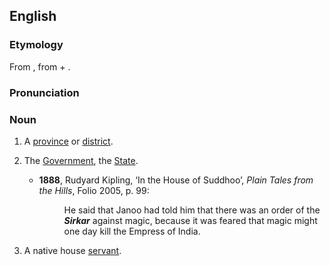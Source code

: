 ==English==
===Etymology===
From {{Urd.}} {{term|سركار||sc=URchar}}, from {{Pers.}} {{term|سر||head|tr=sar|sc=FAchar|lang=fa}} + {{term|كار||agent, doer|tr=kār|sc=FAchar}}.

===Pronunciation===
{{IPA|/ˈsɜːkɑː/}}

===Noun===
{{en-noun}}

# {{India}} A [[province]] or [[district]].
# {{India}} The [[Government]], the [[State]].
#*'''1888''', Rudyard Kipling, ‘In the House of Suddhoo’, ''Plain Tales from the Hills'', Folio 2005, p. 99:
#*:He said that Janoo had told him that there was an order of the '''''Sirkar''''' against magic, because it was feared that magic might one day kill the Empress of India.
# {{India}} A native house [[servant]].